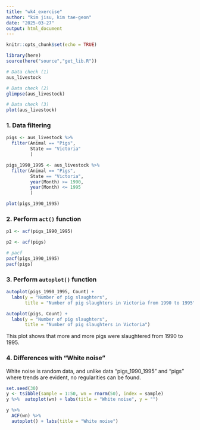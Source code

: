 ---
title: "wk4_exercise"
author: "kim jisu, kim tae-geon"
date: "2025-03-27"
output: html_document
---

```{r setup, include=FALSE}
knitr::opts_chunk$set(echo = TRUE)

library(here)
source(here("source","get_lib.R"))
```

```{r, include=FALSE}
# Data check (1)
aus_livestock
```

```{r, include=FALSE}
# Data check (2)
glimpse(aus_livestock)
```

```{r, include=FALSE}
# Data check (3)
plot(aus_livestock)
```

### 1. Data filtering

```{r}
pigs <- aus_livestock %>% 
  filter(Animal == "Pigs", 
         State == "Victoria"
         )

pigs_1990_1995 <- aus_livestock %>% 
  filter(Animal == "Pigs", 
         State == "Victoria",
         year(Month) >= 1990, 
         year(Month) <= 1995
         )
```

```{r,include=FALSE}
plot(pigs_1990_1995)
```

### 2. Perform `act()` function

```{r}
p1 <- acf(pigs_1990_1995)

p2 <- acf(pigs)
```

```{r}
# pacf
pacf(pigs_1990_1995)
pacf(pigs)
```

### 3. Perform `autoplot()` function

```{r}
autoplot(pigs_1990_1995, Count) +
  labs(y = "Number of pig slaughters",
       title = "Number of pig slaughters in Victoria from 1990 to 1995")

autoplot(pigs, Count) +
  labs(y = "Number of pig slaughters",
       title = "Number of pig slaughters in Victoria")
```

This plot shows that more and more pigs were slaughtered from 1990 to 1995.

### 4. Differences with "White noise"

White noise is random data, and unlike data "pigs_1990_1995" and "pigs" where trends are evident, no regularities can be found.

```{r}
set.seed(30)
y <- tsibble(sample = 1:50, wn = rnorm(50), index = sample)
y %>%  autoplot(wn) + labs(title = "White noise", y = "")

y %>% 
  ACF(wn) %>% 
  autoplot() + labs(title = "White noise")
```
